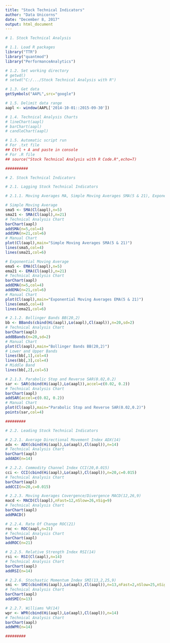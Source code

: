 ```yaml
---
title: "Stock Technical Indicators"
author: "Data Unicorns"
date: "December 8, 2017"
output: html_document
---
```


```r
# 1. Stock Technical Analysis

# 1.1. Load R packages 
library("TTR")
library("quantmod")
library("PerformanceAnalytics")

# 1.2. Set working directory
# getwd()
# setwd("C:/.../Stock Technical Analysis with R")

# 1.3. Get data
getSymbols("AAPL",src="google")

# 1.5. Delimit data range
aapl <- window(AAPL['2014-10-01::2015-09-30'])

# 1.4. Technical Analysis Charts
# lineChart(aapl)
# barChart(aapl)
# candleChart(aapl)

# 1.5. Automatic script run
# For .txt file
## Ctrl + A and paste in console
# For .R file
## source("Stock Technical Analysis with R Code.R",echo=T)

##########

# 2. Stock Technical Indicators 

# 2.1. Lagging Stock Technical Indicators 

# 2.1.1. Moving Averages MA, Simple Moving Averages SMA(5 & 21), Exponential Moving Averages EMA(5 & 21)

# Simple Moving Average
sma5 <- SMA(Cl(aapl),n=5)
sma21 <- SMA(Cl(aapl),n=21)
# Technical Analysis Chart
barChart(aapl)
addSMA(n=5,col=4)
addSMA(n=21,col=6)
# Manual Chart
plot(Cl(aapl),main="Simple Moving Averages SMA(5 & 21)")
lines(sma5,col=4)
lines(sma21,col=6)

# Exponential Moving Average
ema5 <- EMA(Cl(aapl),n=5)
ema21 <- EMA(Cl(aapl),n=21)
# Technical Analysis Chart
barChart(aapl)
addEMA(n=5,col=4)
addEMA(n=21,col=6)
# Manual Chart
plot(Cl(aapl),main="Exponential Moving Averages EMA(5 & 21)")
lines(ema5,col=4)
lines(ema21,col=6)

# 2.1.2. Bollinger Bands BB(20,2)
bb <- BBands(cbind(Hi(aapl),Lo(aapl),Cl(aapl)),n=20,sd=2)
# Technical Analysis Chart
barChart(aapl)
addBBands(n=20,sd=2)
# Manual Chart
plot(Cl(aapl),main="Bollinger Bands BB(20,2)")
# Lower and Upper Bands
lines(bb[,1],col=4)
lines(bb[,3],col=4)
# Middle Band
lines(bb[,2],col=5)

# 2.1.3. Parabolic Stop and Reverse SAR(0.02,0.2)
sar <- SAR(cbind(Hi(aapl),Lo(aapl)),accel=c(0.02, 0.2))
# Technical Analysis Chart
barChart(aapl)
addSAR(accel=c(0.02, 0.2))
# Manual Chart
plot(Cl(aapl),main="Parabolic Stop and Reverse SAR(0.02,0.2)")
points(sar,col=4)

#########

# 2.2. Leading Stock Technical Indicators

# 2.2.1. Average Directional Movement Index ADX(14)
adx <- ADX(cbind(Hi(aapl),Lo(aapl),Cl(aapl)),n=14)
# Technical Analysis Chart
barChart(aapl)
addADX(n=14)

# 2.2.2. Commodity Channel Index CCI(20,0.015)
cci <- CCI(cbind(Hi(aapl),Lo(aapl),Cl(aapl)),n=20,c=0.015)
# Technical Analysis Chart
barChart(aapl)
addCCI(n=20,c=0.015)

# 2.2.3. Moving Averages Covergence/Divergence MACD(12,26,9)
macd <- MACD(Cl(aapl),nFast=12,nSlow=26,nSig=9)
# Technical Analysis Chart
barChart(aapl)
addMACD()

# 2.2.4. Rate Of Change ROC(21)
roc <- ROC(aapl,n=21)
# Technical Analysis Chart
barChart(aapl)
addROC(n=21)

# 2.2.5. Relative Strength Index RSI(14)
rsi <- RSI(Cl(aapl),n=14)
# Technical Analysis Chart
barChart(aapl)
addRSI(n=14)

# 2.2.6. Stochastic Momentum Index SMI(13,2,25,9)
smi <- SMI(cbind(Hi(aapl),Lo(aapl),Cl(aapl)),n=13,nFast=2,nSlow=25,nSig=9)
# Technical Analysis Chart
barChart(aapl)
addSMI(n=13)

# 2.2.7. Williams %R(14)
wpr <- WPR(cbind(Hi(aapl),Lo(aapl),Cl(aapl)),n=14)
# Technical Analysis Chart
barChart(aapl)
addWPR(n=14)

#########
```

